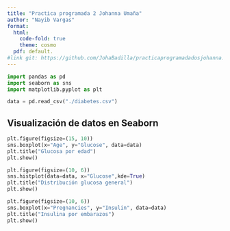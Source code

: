 ```yaml
---
title: "Practica programada 2 Johanna Umaña"
author: "Nayib Vargas"
format: 
  html:
    code-fold: true
    theme: cosmo
  pdf: default.
#link git: https://github.com/JohaBadilla/practicaprogramadadosjohanna.git 
---
```

```python
import pandas as pd
import seaborn as sns
import matplotlib.pyplot as plt

data = pd.read_csv("./diabetes.csv")

```


## Visualización de datos en Seaborn


```python
plt.figure(figsize=(15, 10))
sns.boxplot(x="Age", y="Glucose", data=data)
plt.title("Glucosa por edad")
plt.show()
```


```python
plt.figure(figsize=(10, 6))
sns.histplot(data=data, x="Glucose",kde=True)
plt.title("Distribución glucosa general")
plt.show()
```

```python
plt.figure(figsize=(10, 6))
sns.boxplot(x="Pregnancies", y="Insulin", data=data)
plt.title("Insulina por embarazos")
plt.show()
```

